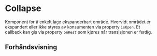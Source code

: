 
<Meta of={CollapseStories} />

# Collapse

Komponent for å enkelt lage ekspanderbart område. Hvorvidt området er ekspandert eller ikke styres av konsumenten via property `isOpen`.
Et callback kan gis via property `onRest` som kjøres når transisjonen er ferdig.

<InstallImport
    packageName="@sb1/ffe-collapse-react"
    dependencies={dependencies}
/>

## Forhåndsvisning

<Canvas of={CollapseStories.Standard} />
<Controls of={CollapseStories.Standard} />
